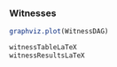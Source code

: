 
###   Witnesses



```r
graphviz.plot(WitnessDAG)
```


<!-- ```{r,echo=TRUE,eval=TRUE,fig.align = "center",cache=TRUE, fig.show = "hold", out.width = "100%"} -->
<!-- CPkable0("robbersBN","WhoMurdered") -->
<!-- ``` -->




```r
witnessTableLaTeX
witnessResultsLaTeX
```





